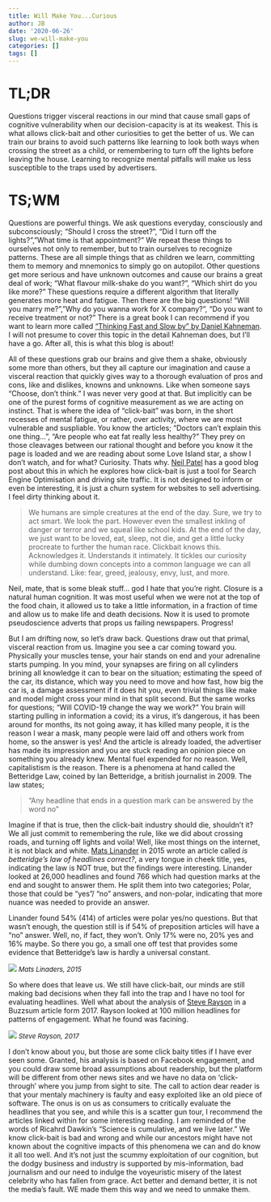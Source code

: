 ```yaml
---
title: Will Make You...Curious
author: JB
date: '2020-06-26'
slug: we-will-make-you
categories: []
tags: []
---
```


# TL;DR

Questions trigger visceral reactions in our mind that cause small gaps of cognitive vulnerability when our decision-capacity is at its weakest. This is what allows click-bait and other curiosities to get the better of us. We can train our brains to avoid such patterns like learning to look both ways when crossing the street as a child, or remembering to turn off the lights before leaving the house. Learning to recognize mental pitfalls will make us less susceptible to the traps used by advertisers.

# TS;WM

Questions are powerful things. We ask questions everyday, consciously and subconsciously; “Should I cross the street?”, “Did I turn off the lights?”,”What time is that appointment?” We repeat these things to ourselves not only to remember, but to train ourselves to recognize patterns. These are all simple things that as children we learn, committing them to memory and mnemonics to simply go on autopilot. Other questions get more serious and have unknown outcomes and cause our brains a great deal of work; “What flavour milk-shake do you want?”, “Which shirt do you like more?” These questions require a different algorithm that literally generates more heat and fatigue. Then there are the big questions! “Will you marry me?”,”Why do you wanna work for X company?”, “Do you want to receive treatment or not?” There is a great book I can recommend if you want to learn more called [“Thinking Fast and Slow by” by Daniel Kahneman](https://www.amazon.co.uk/Thinking-Fast-Slow-Daniel-Kahneman/dp/0141033576). I will not presume to cover this topic in the detail Kahneman does, but I’ll have a go. After all, this is what this blog is about!

All of these questions grab our brains and give them a shake, obviously some more than others, but they all capture our imagination and cause a visceral reaction that quickly gives way to a thorough evaluation of pros and cons, like and dislikes, knowns and unknowns. Like when someone says “Choose, don’t think.” I was never very good at that. But implicitly can be one of the purest forms of cognitive measurement as we are acting on instinct. 
That is where the idea of “click-bait” was born, in the short recesses of mental fatigue, or rather, over activity, where we are most vulnerable and suspliable. You know the articles; “Doctors can’t explain this one thing…”, “Are people who eat fat really less healthy?” They prey on those cleavages between our rational thought and before you know it the page is loaded and we are reading about some Love Island star, a show I don’t watch, and for what? Curiosity. Thats why. [Neil Patel](https://neilpatel.com/blog/why-clickbait-works/) has a good blog post about this in which he explores how click-bait is just a tool for Search Engine Optimisation and driving site traffic. It is not designed to inform or even be interesting, it is just a churn system for websites to sell advertising. I feel dirty thinking about it.

>We humans are simple creatures at the end of the day. Sure, we try to act smart. We look the part. However even the smallest inkling of danger or terror and we squeal like school kids. At the end of the day, we just want to be loved, eat, sleep, not die, and get a little lucky procreate to further the human race. Clickbait knows this. Acknowledges it. Understands it intimately. It tickles our curiosity while dumbing down concepts into a common language we can all understand. Like: fear, greed, jealousy, envy, lust, and more.

Neil, mate, that is some bleak stuff… god I hate that you’re right. Closure is a natural human cognition. It was most useful when we were not at the top of the food chain, it allowed us to take a little information, in a fraction of time and allow us to make life and death decisions. Now it is used to promote pseudoscience adverts that props us failing newspapers. Progress!

But I am drifting now, so let's draw back. Questions draw out that primal, visceral reaction from us. Imagine you see a car coming toward you. Physically your muscles tense, your hair stands on end and your adrenaline starts pumping. In you mind, your synapses are firing on all cylinders brining all knowledge it can to bear on the situation; estimating the speed of the car, its distance, which way you need to move and how fast, how big the car is, a damage assessment if it does hit you, even trivial things like make and model might cross your mind in that split second. But the same works for questions; “Will COVID-19 change the way we work?” You brain will starting pulling in information a covid; its a virus, it's dangerous, it has been around for months, its not going away, it has killed many people, it is the reason I wear a mask, many people were laid off and others work from home, so the answer is yes! And the article is already loaded, the advertiser has made its impression and you are stuck reading an opinion piece on something you already knew. Mental fuel expended for no reason. Well, capitalistism is the reason.
There is a phenomena at hand called the Betteridge Law, coined by Ian Betteridge, a british journalist in 2009. The law states;

> “Any headline that ends in a question mark can be answered by the word no”

Imagine if that is true, then the click-bait industry should die, shouldn't it? We all just commit to remembering the rule, like we did about crossing roads, and turning off lights and voila! Well, like most things on the internet, it is not black and white. [Mats Linander](http://calmerthanyouare.org/2015/03/19/betteridges-law.html) in 2015 wrote an article called *is betteridge's law of headlines correct?*, a very tongue in cheek title, yes, indicating the law is NOT true, but the findings were interesting. Linander looked at 26,000 headlines and found 766 which had question marks at the end and sought to answer them. He split them into two categories; Polar, those that could be “yes”/ “no” answers, and non-polar, indicating that more nuance was needed to provide an answer.

Linander found 54% (414) of articles were polar yes/no questions. But that wasn’t enough, the question still is if 54% of preposition articles will have a “no” answer. Well, no, if fact, they won’t. Only 17% were no, 20% yes and 16% maybe. So there you go, a small one off test that provides some evidence that Betteridge’s law is hardly a universal constant.

<img src="http://calmerthanyouare.org/img/betteridge_answer_pie.png">
<font size="2">*Mats Linaders, 2015*</font>

So where does that leave us. We still have click-bait, our minds are still making bad decisions when they fall into the trap and I have no tool for evaluating headlines. Well what about the analysis of [Steve Rayson](https://buzzsumo.com/blog/most-shared-headlines-study/) in a Buzzsum article form 2017. Rayson looked at 100 million headlines for patterns of engagement. What he found was facining. 

<img src="https://buzzsumo.com/wp-content/resize/uploads/2017/06/TopHeadlinePhrases.jpg__w0">
<font size="2">*Steve Rayson, 2017*</font>

I don’t know about you, but those are some click baity titles if I have ever seen some. Granted, his analysis is based on Facebook engagement, and you could draw some broad assumptions about readership, but the platform will be different from other news sites and we have no data on ‘click-through’ where you jump from sight to site.
The call to action dear reader is that your mentaly machinery is faulty and easy exploited like an old piece of software. The onus is on us as consumers to critically evaluate the headlines that you see, and while this is a scatter gun tour, I recommend the articles linked within for some interesting reading. I am reminded of the words of Ricahrd Dawkin’s “Science is cumulative, and we live later.” We know click-bait is bad and wrong and while our ancestors might have not known about the cognitive impacts of this phenomena we can and do know it all too well. And it’s not just the scummy exploitation of our cognition, but the dodgy business and industry is supported by mis-information, bad journalism and our need to indulge the voyeuristic misery of the latest celebrity who has fallen from grace. Act better and demand better, it is not the media’s fault. WE made them this way and we need to unmake them.

